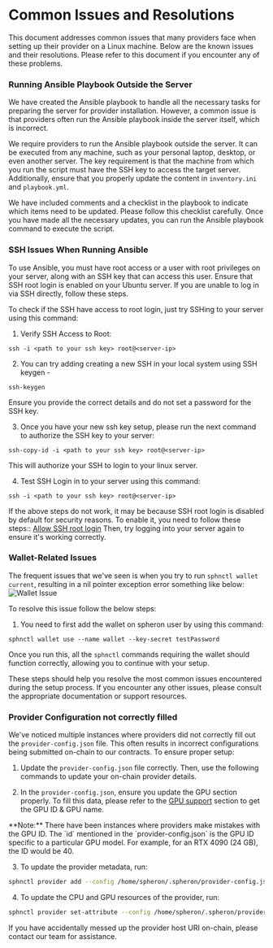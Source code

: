 
# Common Issues and Resolutions

This document addresses common issues that many providers face when setting up their provider on a Linux machine. Below are the known issues and their resolutions. Please refer to this document if you encounter any of these problems.

### Running Ansible Playbook Outside the Server

We have created the Ansible playbook to handle all the necessary tasks for preparing the server for provider installation. However, a common issue is that providers often run the Ansible playbook inside the server itself, which is incorrect.

We require providers to run the Ansible playbook outside the server. It can be executed from any machine, such as your personal laptop, desktop, or even another server. The key requirement is that the machine from which you run the script must have the SSH key to access the target server. Additionally, ensure that you properly update the content in `inventory.ini` and `playbook.yml`.

We have included comments and a checklist in the playbook to indicate which items need to be updated. Please follow this checklist carefully. Once you have made all the necessary updates, you can run the Ansible playbook command to execute the script.

### SSH Issues When Running Ansible

To use Ansible, you must have root access or a user with root privileges on your server, along with an SSH key that can access this user. Ensure that SSH root login is enabled on your Ubuntu server. If you are unable to log in via SSH directly, follow these steps.

To check if the SSH have access to root login, just try SSHing to your server using this command:

1. Verify SSH Access to Root:
```
ssh -i <path to your ssh key> root@<server-ip>
```

2. You can try adding creating a new SSH in your local system using SSH keygen - 
```
ssh-keygen
```

<Callout type="info">
Ensure you provide the correct details and do not set a password for the SSH key.
</Callout>

3. Once you have your new ssh key setup, please run the next command to authorize the SSH key to your server:

```
ssh-copy-id -i <path to your ssh key> root@<server-ip>
```
This will authorize your SSH to login to your linux server. 

4. Test SSH Login in to your server using this command:

```
ssh -i <path to your ssh key> root@<server-ip>
```

If the above steps do not work, it may be because SSH root login is disabled by default for security reasons. To enable it, you need to follow these steps:: [Allow SSH root login](https://linuxconfig.org/allow-ssh-root-login-on-ubuntu-20-04-focal-fossa-linux) Then, try logging into your server again to ensure it's working correctly.

### Wallet-Related Issues

The frequent issues that we've seen is when you try to run `sphnctl wallet current`, resulting in a nil pointer exception error something like below:
![Wallet Issue](assets/wallet-issue-1.jpeg)

To resolve this issue follow the below steps:

1. You need to first add the wallet on spheron user by using this command: 
```
sphnctl wallet use --name wallet --key-secret testPassword
```

Once you run this, all the `sphnctl` commands requiring the wallet should function correctly, allowing you to continue with your setup.

These steps should help you resolve the most common issues encountered during the setup process. If you encounter any other issues, please consult the appropriate documentation or support resources.

### Provider Configuration not correctly filled

We've noticed multiple instances where providers did not correctly fill out the `provider-config.json` file. This often results in incorrect configurations being submitted on-chain to our contracts. To ensure proper setup: 

1. Update the `provider-config.json` file correctly. Then, use the following commands to update your on-chain provider details.

2. In the `provider-config.json`, ensure you update the GPU section properly. To fill this data, please refer to the [GPU support](/user-guide/supports#gpu-support--tiering) section to get the GPU ID & GPU name.

<Callout type="info">
**Note:** There have been instances where providers make mistakes with the GPU ID. The `id` mentioned in the `provider-config.json` is the GPU ID specific to a particular GPU model. For example, for an RTX 4090 (24 GB), the ID would be 40.
</Callout>

3. To update the provider metadata, run:
```sh
sphnctl provider add --config /home/spheron/.spheron/provider-config.json
```

4. To update the CPU and GPU resources of the provider, run:
```sh
sphnctl provider set-attribute --config /home/spheron/.spheron/provider-config.json
```

If you have accidentally messed up the provider host URI on-chain, please contact our team for assistance.

<Navigation name="Common Issues" />
